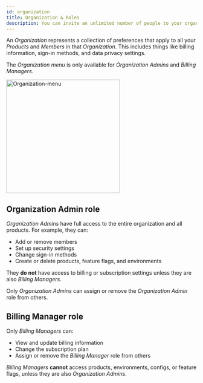 ```yaml
---
id: organization
title: Organization & Roles
description: You can invite an unlimited number of people to your organization in ConfigCat. Learn how to manage your organization and its roles.
---
```


An _Organization_ represents a collection of preferences that apply to all your _Products_ and _Members_ in that _Organization_.
This includes things like billing information, sign-in methods, and data privacy settings.

The _Organization menu_ is only available for _Organization Admins_ and _Billing Managers_.

<img src="/docs/assets/organization-menu.png" alt="Organization-menu" width="300" decoding="async" loading="lazy"/>

## Organization Admin role

_Organization Admins_ have full access to the entire organization and all products. For example, they can:

- Add or remove members
- Set up security settings
- Change sign-in methods
- Create or delete products, feature flags, and environments

They **do not** have access to billing or subscription settings unless they are also _Billing Managers_.

Only _Organization Admins_ can assign or remove the _Organization Admin_ role from others.

## Billing Manager role

Only _Billing Managers_ can:

- View and update billing information
- Change the subscription plan
- Assign or remove the _Billing Manager_ role from others

_Billing Managers_ **cannot** access products, environments, configs, or feature flags, unless they are also _Organization Admins_.
